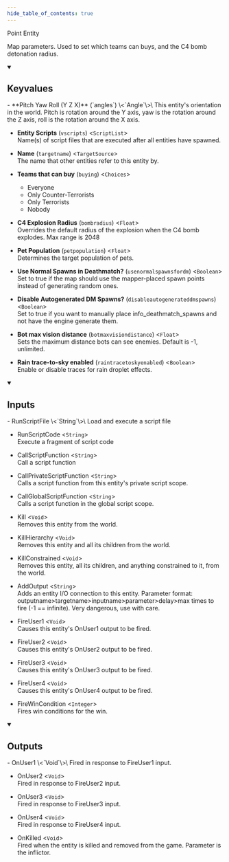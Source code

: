 ```yaml
---
hide_table_of_contents: true
---
```


<!---
!!!!!!
THIS PAGE IS AUTOGENERATED FROM GAME FGD DEFINITIONS!
DO NOT EDIT MANUALLY!
!!!!!!

In order to make edits, you can make an annotation file in /fgd_dump_overrides
-->


Point Entity

Map parameters. Used to set which teams can buys, and the C4 bomb detonation radius.

<details open>
<summary><h2>Keyvalues</h2></summary>
- **Pitch Yaw Roll (Y Z X)** (`angles`) \<`Angle`\>\
This entity's orientation in the world. Pitch is rotation around the Y axis, yaw is the rotation around the Z axis, roll is the rotation around the X axis.

- **Entity Scripts** (`vscripts`) \<`ScriptList`\>\
Name(s) of script files that are executed after all entities have spawned.

- **Name** (`targetname`) \<`TargetSource`\>\
The name that other entities refer to this entity by.

- **Teams that can buy** (`buying`) \<`Choices`\>
  - Everyone 
  - Only Counter-Terrorists 
  - Only Terrorists 
  - Nobody 


- **C4 Explosion Radius** (`bombradius`) \<`Float`\>\
Overrides the default radius of the explosion when the C4 bomb explodes. Max range is 2048

- **Pet Population** (`petpopulation`) \<`Float`\>\
Determines the target population of pets.

- **Use Normal Spawns in Deathmatch?** (`usenormalspawnsfordm`) \<`Boolean`\>\
Set to true if the map should use the mapper-placed spawn points instead of generating random ones.

- **Disable Autogenerated DM Spawns?** (`disableautogenerateddmspawns`) \<`Boolean`\>\
Set to true if you want to manually place info_deathmatch_spawns and not have the engine generate them.

- **Bot max vision distance** (`botmaxvisiondistance`) \<`Float`\>\
Sets the maximum distance bots can see enemies. Default is -1, unlimited.

- **Rain trace-to-sky enabled** (`raintracetoskyenabled`) \<`Boolean`\>\
Enable or disable traces for rain droplet effects.


 </details>
<details open>
<summary><h2>Inputs</h2></summary>
- RunScriptFile \<`String`\>\
Load and execute a script file

- RunScriptCode \<`String`\>\
Execute a fragment of script code

- CallScriptFunction \<`String`\>\
Call a script function

- CallPrivateScriptFunction \<`String`\>\
Calls a script function from this entity's private script scope.

- CallGlobalScriptFunction \<`String`\>\
Calls a script function in the global script scope.

- Kill \<`Void`\>\
Removes this entity from the world.

- KillHierarchy \<`Void`\>\
Removes this entity and all its children from the world.

- KillConstrained \<`Void`\>\
Removes this entity, all its children, and anything constrained to it, from the world.

- AddOutput \<`String`\>\
Adds an entity I/O connection to this entity. Parameter format: outputname&gt;targetname>inputname&gt;parameter&gt;delay&gt;max times to fire (-1 == infinite). Very dangerous, use with care.

- FireUser1 \<`Void`\>\
Causes this entity's OnUser1 output to be fired.

- FireUser2 \<`Void`\>\
Causes this entity's OnUser2 output to be fired.

- FireUser3 \<`Void`\>\
Causes this entity's OnUser3 output to be fired.

- FireUser4 \<`Void`\>\
Causes this entity's OnUser4 output to be fired.

- FireWinCondition \<`Integer`\>\
Fires win conditions for the win.


 </details>
<details open>
<summary><h2>Outputs</h2></summary>
- OnUser1 \<`Void`\>\
Fired in response to FireUser1 input.

- OnUser2 \<`Void`\>\
Fired in response to FireUser2 input.

- OnUser3 \<`Void`\>\
Fired in response to FireUser3 input.

- OnUser4 \<`Void`\>\
Fired in response to FireUser4 input.

- OnKilled \<`Void`\>\
Fired when the entity is killed and removed from the game. Parameter is the inflictor.


 </details>
